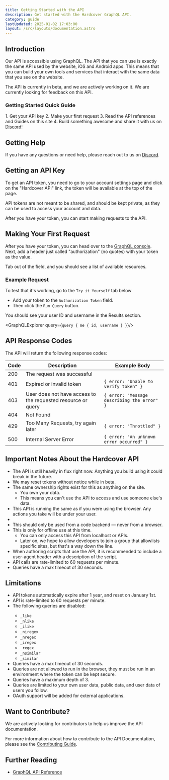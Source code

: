 ```yaml
---
title: Getting Started with the API
description: Get started with the Hardcover GraphQL API.
category: guide
lastUpdated: 2025-01-02 17:03:00
layout: /src/layouts/documentation.astro
---
```



## Introduction
Our API is accessible using GraphQL. The API that you can use is exactly the same API used by the website, iOS and Android apps.
This means that you can build your own tools and services that interact with the same data that you see on the website.

The API is currently in beta, and we are actively working on it.
We are currently looking for feedback on this API.

### Getting Started Quick Guide
<Steps>
    1. Get your API key
    2. Make your first request
    3. Read the API references and Guides on this site
    4. Build something awesome and share it with us on <a href={URLS.DISCORD} target="_blank" rel="noreferrer noopener">Discord</a>!
</Steps>

## Getting Help
If you have any questions or need help, please reach out to us on <a href={URLS.DISCORD} target="_blank" rel="noreferrer noopener">Discord</a>.

## Getting an API Key
To get an API token, you need to go to your account settings page and click on the "Hardcover API" link,
the token will be available at the top of the page.

API tokens are not meant to be shared, and should be kept private, as they can be used to access your account and data.

After you have your token, you can start making requests to the API.

## Making Your First Request
After you have your token, you can head over to the [GraphQL console](https://cloud.hasura.io/public/graphiql?endpoint=https://api.hardcover.app/v1/graphql).
Next, add a header just called "authorization" (no quotes) with your token as the value.

Tab out of the field, and you should see a list of available resources.

### Example Request
To test that it's working, go to the `Try it Yourself` tab below
- Add your token to the `Authorization Token` field.
- Then click the `Run Query` button.

You should see your user ID and username in the Results section.

<GraphQLExplorer query={`
query {
    me {
        id,
        username
    }
}
`}/>

## API Response Codes
The API will return the following response codes:

| Code | Description                                                  | Example Body                                |
|------|--------------------------------------------------------------|---------------------------------------------|
| 200  | The request was successful                                   |                                             |
| 401  | Expired or invalid token                                     | `{ error: "Unable to verify token" }`       |
| 403  | User does not have access to the requested resource or query | `{ error: "Message describing the error" }` |
| 404  | Not Found                                                    |                                             |
| 429  | Too Many Requests, try again later                           | `{ error: "Throttled" }`                    |
| 500  | Internal Server Error                                        | `{ error: "An unknown error occurred" }`    |

## Important Notes About the Hardcover API
- The API is still heavily in flux right now. Anything you build using it could break in the future.
- We may reset tokens without notice while in beta.
- The same ownership rights exist for this as anything on the site.
    - You own your data.
    - This means you can't use the API to access and use someone else's data.
- This API is running the same as if you were using the browser. Any actions you take will be under your user.
- <Badge text="Don't share your token! Someone could delete your account with it." variant="danger" />
- This should only be used from a code backend — never from a browser.
- This is only for offline use at this time.
    - You can only access this API from localhost or APIs.
    - Later on, we hope to allow developers to join a group that allowlists specific sites, but that's a way down the line.
- <Badge text="Recommendation" variant="note" /> When authoring scripts that use the API, it is recommended to include a user-agent header with a description of the script.
- API calls are rate-limited to 60 requests per minute.
- Queries have a max timeout of 30 seconds.

## Limitations
- API tokens automatically expire after 1 year, and reset on January 1st.
- <Badge text="Dec 2024" variant="success" /> API is rate-limited to 60 requests per minute.
- <Badge text="Dec 2024" variant="success" /> The following queries are disabled:
    - `_like`
    - `_nlike`
    - `_ilike`
    - `_niregex`
    - `_nregex`
    - `_iregex`
    - `_regex`
    - `_nsimilar`
    - `_similar`
- <Badge text="Dec 2024" variant="success" /> Queries have a max timeout of 30 seconds.
- <Badge text="Dec 2024" variant="success" /> Queries are not allowed to run in the browser, they must be run in an environment where the token can be kept secure.
- <Badge text="Feb 2025" variant="caution" /> Queries have a maximum depth of 3.
- <Badge text="Feb 2025" variant="caution" /> Queries are limited to your own user data, public data, and user data of users you follow.
- <Badge text="Early 2025" variant="note" /> OAuth support will be added for external applications.

## Want to Contribute?
We are actively looking for contributors to help us improve the API documentation.

For more information about how to contribute to the API Documentation, please see the [Contributing Guide](/contributing/api-docs).

## Further Reading
- [GraphQL API Reference](https://graphql.org/learn/)
